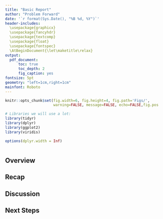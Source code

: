 ```yaml
---
title: "Basic Report"
author: "Problem Forward"
date: '`r format(Sys.Date(), "%B %d, %Y")`'
header-includes:
  \usepackage{graphicx}
  \usepackage{fancyhdr}
  \usepackage{textcomp}
  \usepackage{float}
  \usepackage{fontspec}
  \AtBeginDocument{\let\maketitle\relax}
output: 
  pdf_document:
      toc: true
      toc_depth: 2
      fig_caption: yes
fontsize: 5pt
geometry: "left=1cm,right=1cm"
mainfont: Roboto
---
```


\makeatletter
\fancypagestyle{plain}{
  \fancyhf{}
  \fancyhead[L]{\textbf{\@title} \\ \@author \\ \@date}
  \fancyfoot[R]{\textcopyright Problem Forward 2018}
}

\pagestyle{plain}

```r
knitr::opts_chunk$set(fig.width=6, fig.height=4, fig.path='Figs/',
                      warning=FALSE, message=FALSE, echo=FALSE,fig.pos = 'H')

# Libraries we will use a lot:
library(tidyr)
library(dplyr)
library(ggplot2)
library(viridis)

options(dplyr.width = Inf)
```




```r

```

## Overview

## Recap

## Discussion

## Next Steps
